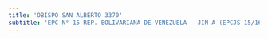 ```yaml
---
title: 'OBISPO SAN ALBERTO 3370'
subtitle: 'EPC N° 15 REP. BOLIVARIANA DE VENEZUELA - JIN A (EPCJS 15/16°) [S]'
---
```



